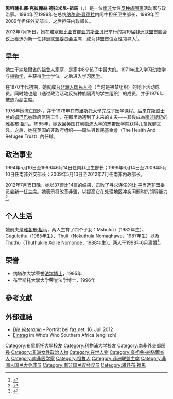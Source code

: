 {{NoteTA
| G1 = Country
| G2 = People
| T=zh-hans:恩科萨扎娜·德拉米尼-祖马; zh-hant:恩科薩扎娜·德拉米尼-祖馬; zh-tw:恩科薩扎娜·德拉米尼-朱瑪
| 1=zh-hans:祖马; zh-hant:祖馬; zh-tw:朱瑪
| 2=zh-hans:非洲人国民大会; zh-hant:非洲人國民大會; zh-tw:非洲民族議會
}}
{{Infobox Minister
|name          = 恩科薩扎娜·德拉米尼-祖馬
|original_name = {{lang|zu|Nkosazana Dlamini-Zuma}}
|image         = Nkosazana Dlamini-Zuma with Obamas 2014 (cropped).jpg
|office1       = {{flagu|ZAF}}合作治理與傳統事務部長
|president1    = [[西里爾·拉馬福薩|西里爾·拉馬福薩]]
|deputy1       = {{le|帕克斯·托|Parks Tau}}、{{le|奧貝德·巴佩拉|Obed Bapela}}
|term_start1   = 2019年5月30日
|term_end1     = 
|predecessor1  = {{le|茲維里·麥凱赫茲|Zweli Mkhize}}
|successor1    = 
|office2       = {{flagu|ZAF}}總統府部長
|president2    = [[西里爾·拉馬福薩|西里爾·拉馬福薩]]
|term_start2   = 2018年2月28日
|term_end2     = 2019年5月29日
|predecessor2  = {{le|傑夫·拉德貝|Jeff Radebe}}
|successor2    = {{le|傑克遜·米亨布|Jackson Mthembu}}
|office3       = {{flagdeco|AU}} [[非洲联盟#委员会主席|非洲聯盟委員會主席]]
|deputy3       = [[伊拉斯特斯·姆溫查|伊拉斯特斯·姆溫查]]
|term_start3   = 2012年10月15日
|term_end3     = 2017年1月30日
|predecessor3  = [[讓·平|讓·平]]
|successor3    = [[穆薩·法基|穆薩·法基]]
|office4       = {{flagu|ZAF}}內政部長
|president4    = [[雅各布·祖马|雅各布·祖马]]
|term_start4   = 2009年5月10日
|term_end4     = 2012年10月3日
|predecessor4  = {{le|諾西維韋·馬皮薩-朗奎庫拉|Nosiviwe Mapisa-Nqakula}}
|successor4    = {{le|納萊迪·潘多爾|Naledi Pandor}}
|office5       = {{flagu|ZAF}}外交部長
|president5    = [[塔博·姆贝基|塔博·姆贝基]]<br/>[[卡莱马·莫特兰蒂|卡莱马·莫特兰蒂]]
|term_start5   = 1999年6月14日
|term_end5     = 2009年5月10日
|predecessor5  = [[阿爾佛雷德·恩佐|阿爾佛雷德·恩佐]]
|successor5    = {{le|邁特·恩科亞納-馬沙巴尼|Maite Nkoana-Mashabane}}
|office6       = {{flagu|ZAF}}衛生部長
|president6    = [[纳尔逊·曼德拉|纳尔逊·曼德拉]]
|term_start6   = 1994年5月10日
|term_end6     = 1999年6月14日
|predecessor6  = {{le|麗娜·文特|Rina Venter}}
|successor6    = {{le|曼托·沙巴拉拉-姆西曼|Manto Tshabalala-Msimang}}
|birth_name    = 恩科薩扎娜·克拉麗絲·德拉米尼<br/>Nkosazana Clarice Dlamini
|birth_date    = {{Birth date and age|df=y|1949|1|27}}
|birth_place   = {{ZAF-1928}}[[納塔爾省|納塔爾省]]
|death_date    = 
|death_place   = 
|party         = {{flagicon image|Flag of the African National Congress.svg}} [[非洲人國民大會|非洲人國民大會]]
|spouse        = {{Marriage|[[雅各布·祖馬|雅各布·祖馬]]|1982|1998|reason=離異}}
|alma_mater    = {{le|祖魯蘭大學|University of Zululand}}<br/>{{le|纳塔尔大学|University of Natal}}<br/>[[布里斯托大學|布里斯托大學]]<br/>[[利物浦大学|利物浦大学]]
}}
'''恩科薩扎娜·克拉麗絲·德拉米尼-祖馬'''（{{lang-zu|Nkosazana Clarice Dlamini-Zuma}}，{{bd|1949年|1月27日|||catIdx=Dlamini}}）是一位[[南非|南非]]女性[[南非种族隔离|反种族隔离]]活动家与政治家。1994年至1999年在总统[[纳尔逊·曼德拉|纳尔逊·曼德拉]]内阁中担任卫生部长，1999年至2009年担任外交部长，之后担任内政部长。

2012年7月15日，她在[[埃塞俄比亚|埃塞俄比亚]]首都[[亚的斯亚贝巴|亚的斯亚贝巴]]举行的第19届[[非洲联盟|非洲联盟]]首脑会议上獲选为新一任[[非洲联盟委员会|非洲联盟委员会]]主席，成为非盟首位女性领导人<ref>{{cite web|url=https://www.theguardian.com/world/2012/jul/16/african-union-first-female-leader|title=African Union chooses first female leader|first=Elissa|last=Jobson|date=2012-07-16|publisher=|via=www.theguardian.com|access-date=2020-04-21|archive-date=2020-11-11|archive-url=https://web.archive.org/web/20201111235850/http://www.theguardian.com/world/2012/jul/16/african-union-first-female-leader|dead-url=no}}</ref>。

== 早年 ==
她生于[[納塔爾省|納塔爾省]]的[[祖鲁人|祖鲁人]]家庭，是家中8个孩子中最大的。1971年进入{{le|祖魯蘭大學|University of Zululand}}学习[[动物学|动物学]]与[[植物学|植物学]]，并获得[[学士|学士]]学位。之后进入{{le|纳塔尔大学|University of Natal}}学习[[医学|医学]]。

在1970年代初期，她就成为[[非洲人国民大会|非洲人国民大会]]（当时是被禁组织）的地下活动成员。同时她也是{{le|南非学生组织|South African Students' Organisation}}（通过政治活动反抗种族隔离的学生组织）的成员，并于1976年被选为副主席。 

1976年她流亡国外，并于1978年在[[布里斯托大學|布里斯托大學]]完成了医学课程。后来在[[斯威士兰|斯威士兰]]的[[姆巴巴纳|姆巴巴纳]]政府医院工作，在那里她遇到了未来的丈夫——其後成為[[南非總統|南非總統]]的[[雅各布·祖马|雅各布·祖马]]。1985年，她返回英国在[[利物浦大学|利物浦大学]]的热带医学院获得儿童保健文凭。之后，她在英国的非政府组织——衛生與難民基金會（The Health And Refugee Trust）內任職。

== 政治事业 ==
1994年5月10日至1999年6月14日任南非卫生部长；1999年6月14日至2009年5月10日任南非外交部长；2009年5月10日至2012年7月任南非内政部长。

2012年7月15日晚，她以37票比14票的结果，击败了寻求连任的[[让·平|让·平]]当选非盟委员会新一任主席。她表示将改革非盟，以提高它在处理地区冲突问题时的领导能力<ref>{{cite web |url=http://news.sina.com.cn/w/2012-07-16/045924780174.shtml |language= |title=南非内政部长当选为新一届非盟委员会主席 |publisher=新华网 |date=2012年7月16日 |accessdate= |archive-date=2019-06-06 |archive-url=https://web.archive.org/web/20190606130622/http://news.sina.com.cn/w/2012-07-16/045924780174.shtml |dead-url=no }}</ref>。

== 个人生活 ==
她前夫是[[雅各布·祖马|雅各布·祖马]]，两人生育了四个子女：Msholozi（1982年生）、Gugulethu（1985年生）、Thuli（Nokuthula Nomaqhawe，1987年生）以及Thuthu（Thuthukile Xolile Nomonde，1988年生）。两人于1998年6月离婚<ref name=wives>{{cite news|url=http://www.timeslive.co.za/sundaytimes/article88543.ece/SO-WHO-WILL-THE-ZUMA-FIRST-LADY-BE-|title=So who will the Zuma First Lady be?|work=The Times|location=UK|first=Charles|last=Molele|date=15 December 2007|accessdate=2012-07-17|archive-date=2011-05-16|archive-url=https://web.archive.org/web/20110516151639/http://www.timeslive.co.za/sundaytimes/article88543.ece/SO-WHO-WILL-THE-ZUMA-FIRST-LADY-BE-|dead-url=no}}</ref>。

== 荣誉 ==
* 纳塔尔大学荣誉[[法学博士|法学博士]]，1995年
* 布里斯托大學大学荣誉法学博士，1996年

== 參考文獻 ==
{{Reflist}}

== 外部連結 ==
{{Commons category}}
* [http://www.faz.net/aktuell/politik/ausland/afrikanische-union-die-veteranin-11822010.html ''Die Veteranin''] {{Wayback|url=http://www.faz.net/aktuell/politik/ausland/afrikanische-union-die-veteranin-11822010.html |date=20160305053318 }} – Porträt bei faz.net, 16. Juli 2012
* [http://www.whoswhosa.co.za/nkosazana-dlamini-zuma-919 Eintrag] {{Wayback|url=http://www.whoswhosa.co.za/nkosazana-dlamini-zuma-919 |date=20120306073433 }} im Who’s Who Southern Africa (englisch)

{{start box}}
{{succession box|[[让·平|让·平]]|[[穆萨·法基|穆萨·法基]]|[[非洲联盟委员会|非洲联盟委员会]]主席|2012年－2017年}}
{{end box}}

{{Authority control}}

{{DEFAULTSORT:Dlamini-Zuma, Nkosazana}}
[[Category:布里斯托大學校友|Category:布里斯托大學校友]]
[[Category:利物浦大学校友|Category:利物浦大学校友]]
[[Category:南非外交部部長|Category:南非外交部部長]]
[[Category:非洲女性政治人物|Category:非洲女性政治人物]]
[[Category:在世人物|Category:在世人物]]
[[Category:夸祖魯-納塔爾省人|Category:夸祖魯-納塔爾省人]]
[[Category:南非医学家|Category:南非医学家]]
[[Category:祖鲁人|Category:祖鲁人]]
[[Category:非洲联盟主席|Category:非洲联盟主席]]
[[Category:非洲人国民大会成员|Category:非洲人国民大会成员]]
[[Category:南非国民议会议员|Category:南非国民议会议员]]
[[Category:雅各布·祖馬|Category:雅各布·祖馬]]